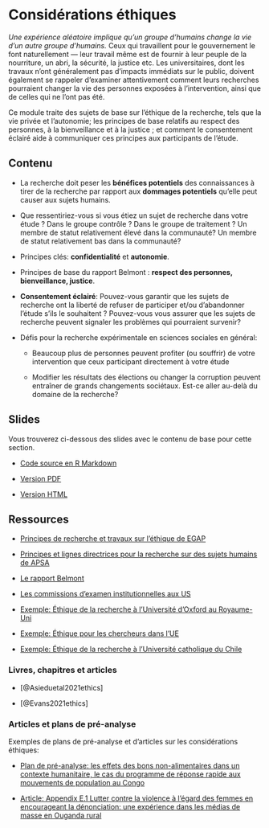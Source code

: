 # Considérations éthiques {.tabset}

*Une expérience aléatoire implique qu'un groupe d'humains change la vie d'un autre groupe d'humains.* Ceux qui travaillent pour le gouvernement le font naturellement --- leur travail même est de fournir à leur peuple de la nourriture, un abri, la sécurité, la justice etc. Les universitaires, dont les travaux n'ont généralement pas d'impacts immédiats sur le public, doivent également se rappeler d'examiner attentivement comment leurs recherches pourraient changer la vie des personnes exposées à l'intervention, ainsi que de celles qui ne l'ont pas été.

Ce module traite des sujets de base sur l'éthique de la recherche, tels que la vie privée et l'autonomie; les principes de base relatifs au respect des personnes, à la bienveillance et à la justice ; et comment le consentement éclairé aide à communiquer ces principes aux participants de l'étude.

## Contenu

 - La recherche doit peser les **bénéfices potentiels** des connaissances à tirer de la recherche par rapport aux **dommages potentiels** qu'elle peut causer aux sujets humains.

 - Que ressentiriez-vous si vous étiez un sujet de recherche dans votre étude ? Dans le groupe contrôle ? Dans le groupe de traitement ? Un membre de statut relativement élevé dans la communauté? Un membre de statut relativement bas dans la communauté?

 - Principes clés: **confidentialité** et **autonomie**.

 - Principes de base du rapport Belmont : **respect des personnes, bienveillance, justice**.

 - **Consentement éclairé**: Pouvez-vous garantir que les sujets de recherche ont la liberté de refuser de participer et/ou d'abandonner l'étude s'ils le souhaitent ? Pouvez-vous vous assurer que les sujets de recherche peuvent signaler les problèmes qui pourraient survenir?

 - Défis pour la recherche expérimentale en sciences sociales en général:

    - Beaucoup plus de personnes peuvent profiter (ou souffrir) de votre intervention que ceux participant directement à votre étude

    - Modifier les résultats des élections ou changer la corruption peuvent entraîner de grands changements sociétaux. Est-ce aller au-delà du domaine de la recherche?

## Slides

Vous trouverez ci-dessous des slides avec le contenu de base pour cette section.

 - [Code source en R Markdown](https://egap.github.io/learningdays-resources/Slides/ethics-slides.Rmd)

 - [Version PDF](https://egap.github.io/learningdays-resources/Slides/ethics-slides.pdf)

 - [Version HTML](https://egap.github.io/learningdays-resources/Slides/ethics-slides.html)

## Ressources

- [Principes de recherche et travaux sur l'éthique de EGAP](https://egap.org/ethics/)

- [Principes et lignes directrices pour la recherche sur des sujets humains de APSA](https://connect.apsanet.org/hsr/principles-and-guidance/)

- [Le rapport Belmont](https://www.hhs.gov/ohrp/regulations-and-policy/belmont-report/index.html)

- [Les commissions d'examen institutionnelles aux US](https://www.youtube.com/watch?v=U8fme1boEbE)

- [Exemple: Éthique de la recherche à l'Université d'Oxford au Royaume-Uni](https://researchsupport.admin.ox.ac.uk/governance/ethics)

- [Exemple: Éthique pour les chercheurs dans l'UE](https://ec.europa.eu/research/participants/data/ref/fp7/89888/ethics-for-researchers_en.pdf)

- [Exemple: Éthique de la recherche à l'Université catholique du Chile](http://eticayseguridad.uc.cl/)

### Livres, chapitres et articles

- [@Asieduetal2021ethics]

- [@Evans2021ethics] <!--[pdf](https://www.cgdev.org/sites/default/files/WP565-Evans-Ethical-issues-and-RCTs.pdf) -->

### Articles et plans de pré-analyse

Exemples de plans de pré-analyse et d'articles sur les considérations éthiques:

- [Plan de pré-analyse: les effets des bons non-alimentaires dans un contexte humanitaire, le cas du programme de réponse rapide aux mouvements de population au Congo](https://osf.io/eutx7/)

- [Article: Appendix E.1 Lutter contre la violence à l'égard des femmes en encourageant la dénonciation: une expérience dans les médias de masse en Ouganda rural](http://jasper-cooper.com/papers/Green_et_al.pdf)
